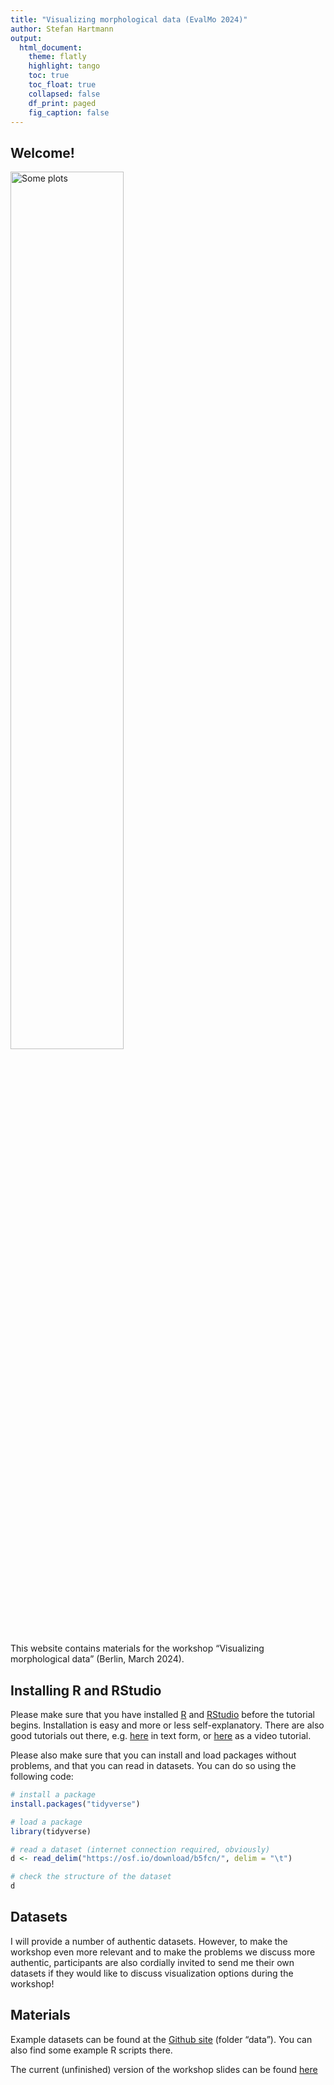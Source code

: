 ```yaml
---
title: "Visualizing morphological data (EvalMo 2024)"
author: Stefan Hartmann
output: 
  html_document:
    theme: flatly
    highlight: tango
    toc: true
    toc_float: true
    collapsed: false
    df_print: paged
    fig_caption: false
---
```


## Welcome!

<img alt="Some plots" src="graph-3068300_1280.jpg" width="60%"/>

This website contains materials for the workshop "Visualizing morphological data" (Berlin, March 2024). 


## Installing R and RStudio

Please make sure that you have installed [R](https://www.r-project.org/) and [RStudio](https://posit.co/download/rstudio-desktop/) before the tutorial begins. Installation is easy and more or less self-explanatory. There are also good tutorials out there, e.g. [here](https://rstudio-education.github.io/hopr/starting.html) in text form, or [here](https://milton-the-cat.rocks/learnr/r/r_getting_started/#section-installing-r-and-rstudio) as a video tutorial.

Please also make sure that you can install and load packages without problems, and that you can read in datasets. You can do so using the following code:

```r

# install a package
install.packages("tidyverse")

# load a package
library(tidyverse)

# read a dataset (internet connection required, obviously)
d <- read_delim("https://osf.io/download/b5fcn/", delim = "\t")

# check the structure of the dataset
d


```

## Datasets

I will provide a number of authentic datasets. However, to make the workshop even more relevant and to make the problems we discuss more authentic, participants are also cordially invited to send me their own datasets if they would like to discuss visualization options during the workshop!


## Materials

Example datasets can be found at the [Github site](https://github.com/empirical-linguistics/dataviz-evalmo) (folder "data"). You can also find some example R scripts there.

The current (unfinished) version of the workshop slides can be found [here](https://empirical-linguistics.github.io/dataviz-evalmo/Visualizing%20morphological%20data.pdf)




